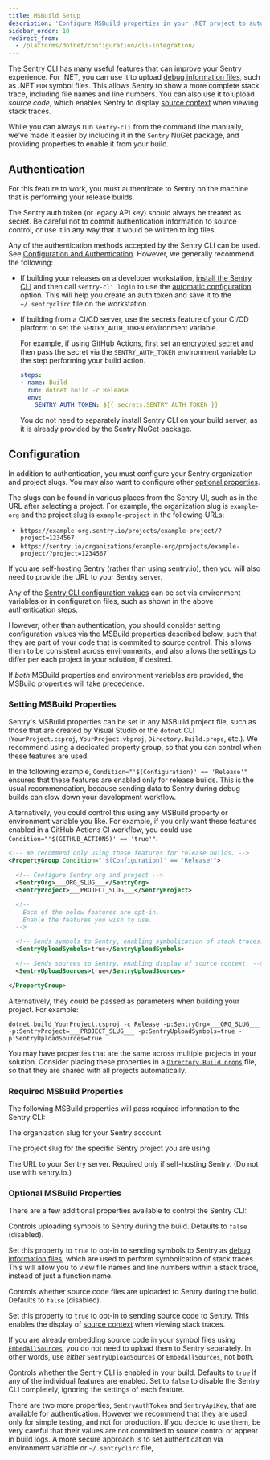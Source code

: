 ```yaml
---
title: MSBuild Setup
description: 'Configure MSBuild properties in your .NET project to automatically use the Sentry CLI.'
sidebar_order: 10
redirect_from:
  - /platforms/dotnet/configuration/cli-integration/
---
```


The [Sentry CLI](/product/cli) has many useful features that can improve your Sentry experience.
For .NET, you can use it to upload [debug information files](/product/cli/dif), such as .NET `PDB` symbol files.
This allows Sentry to show a more complete stack trace, including file names and line numbers.
You can also use it to upload *source code*, which enables Sentry to display [source context](../../data-management/debug-files/source-context/)
when viewing stack traces.

While you can always run `sentry-cli` from the command line manually, we've made it easier by including it in the `Sentry`
NuGet package, and providing properties to enable it from your build.

## Authentication

For this feature to work, you must authenticate to Sentry on the machine that is performing your release builds.

<Alert level="info" title="Important">

The Sentry auth token (or legacy API key) should always be treated as secret. Be careful not to commit authentication information to source control,
or use it in any way that it would be written to log files.

</Alert>

Any of the authentication methods accepted by the Sentry CLI can be used. See [Configuration and Authentication](/product/cli/configuration/).
However, we generally recommend the following:

- If building your releases on a developer workstation, [install the Sentry CLI](/product/cli/installation/) and then
  call `sentry-cli login` to use the [automatic configuration](/product/cli/configuration/#to-use-the-automatic-option) option.
  This will help you create an auth token and save it to the `~/.sentryclirc` file on the workstation.

- If building from a CI/CD server, use the secrets feature of your CI/CD platform to set the `SENTRY_AUTH_TOKEN` environment variable.

  For example, if using GitHub Actions, first set an [encrypted secret](https://docs.github.com/actions/security-guides/encrypted-secrets)
  and then pass the secret via the `SENTRY_AUTH_TOKEN` environment variable to the step performing your build action.

  ```yaml
  steps:
  - name: Build
    run: dotnet build -c Release
    env:
      SENTRY_AUTH_TOKEN: ${{ secrets.SENTRY_AUTH_TOKEN }}
  ```

  You do not need to separately install Sentry CLI on your build server, as it is already provided by the Sentry NuGet package.


## Configuration

In addition to authentication, you must configure your Sentry organization and project slugs.
You may also want to configure other [optional properties](#optional-msbuild-properties).

The slugs can be found in various places from the Sentry UI, such as in the URL after selecting a project.
For example, the organization slug is `example-org` and the project slug is `example-project` in the following URLs:
- `https://example-org.sentry.io/projects/example-project/?project=1234567`
- `https://sentry.io/organizations/example-org/projects/example-project/?project=1234567`

If you are self-hosting Sentry (rather than using sentry.io), then you will also need to provide the URL to your Sentry server.

<Alert title="Tip">

Any of the [Sentry CLI configuration values](/product/cli/configuration/#configuration-values) can be set via environment variables
or in configuration files, such as shown in the above authentication steps.

However, other than authentication, you should consider setting configuration values via the MSBuild properties described below,
such that they are part of your code that is commited to source control. This allows them to be consistent across environments,
and also allows the settings to differ per each project in your solution, if desired.

If _both_ MSBuild properties and environment variables are provided, the MSBuild properties will take precedence.

</Alert>

### Setting MSBuild Properties

Sentry's MSBuild properties can be set in any MSBuild project file, such as those that are created by Visual Studio
or the `dotnet` CLI (`YourProject.csproj`, `YourProject.vbproj`, `Directory.Build.props`, etc.).
We recommend using a dedicated property group, so that you can control when these features are used.

In the following example, `Condition="'$(Configuration)' == 'Release'"` ensures that these features are enabled
only for release builds. This is the usual recommendation, because sending data to Sentry during debug builds
can slow down your development workflow.

Alternatively, you could control this using any MSBuild property or environment variable you like. For example,
if you only want these features enabled in a GitHub Actions CI workflow, you could use `Condition="'$(GITHUB_ACTIONS)' == 'true'"`.

```xml
<!-- We recommend only using these features for release builds. -->
<PropertyGroup Condition="'$(Configuration)' == 'Release'">

  <!-- Configure Sentry org and project -->
  <SentryOrg>___ORG_SLUG___</SentryOrg>
  <SentryProject>___PROJECT_SLUG___</SentryProject>

  <!--
    Each of the below features are opt-in.
    Enable the features you wish to use.
  -->

  <!-- Sends symbols to Sentry, enabling symbolication of stack traces. -->
  <SentryUploadSymbols>true</SentryUploadSymbols>

  <!-- Sends sources to Sentry, enabling display of source context. -->
  <SentryUploadSources>true</SentryUploadSources>

</PropertyGroup>

```

Alternatively, they could be passed as parameters when building your project. For example:

```shell
dotnet build YourProject.csproj -c Release -p:SentryOrg=___ORG_SLUG___ -p:SentryProject=___PROJECT_SLUG___ -p:SentryUploadSymbols=true -p:SentryUploadSources=true
```

<Alert title="Tip">

You may have properties that are the same across multiple projects in your solution.
Consider placing these properties in a [`Directory.Build.props`](https://learn.microsoft.com/visualstudio/msbuild/customize-your-build)
file, so that they are shared with all projects automatically.

</Alert>

### Required MSBuild Properties

The following MSBuild properties will pass required information to the Sentry CLI:

<ConfigKey name="SentryOrg">

The organization slug for your Sentry account.

</ConfigKey>

<ConfigKey name="SentryProject">

The project slug for the specific Sentry project you are using.

</ConfigKey>

<ConfigKey name="SentryUrl">

The URL to your Sentry server. Required only if self-hosting Sentry. (Do not use with sentry.io.)

</ConfigKey>

### Optional MSBuild Properties

There are a few additional properties available to control the Sentry CLI:

<ConfigKey name="SentryUploadSymbols">

Controls uploading symbols to Sentry during the build. Defaults to `false` (disabled).

Set this property to `true` to opt-in to sending symbols to Sentry as [debug information files](../../data-management/debug-files/),
which are used to perform symbolication of stack traces. This will allow you to view file names and line numbers within
a stack trace, instead of just a function name.

</ConfigKey>

<ConfigKey name="SentryUploadSources">

Controls whether source code files are uploaded to Sentry during the build. Defaults to `false` (disabled).

Set this property to `true` to opt-in to sending source code to Sentry.
This enables the display of [source context](../../data-management/debug-files/source-context/) when viewing stack traces.

<Note>

If you are already embedding source code in your symbol files using [`EmbedAllSources`](https://github.com/dotnet/sourcelink/blob/main/docs/README.md#embedallsources),
you do not need to upload them to Sentry separately.  In other words, use *either* `SentryUploadSources` or `EmbedAllSources`, not both.

</Note>

</ConfigKey>

<ConfigKey name="UseSentryCLI">

Controls whether the Sentry CLI is enabled in your build.
Defaults to `true` if any of the individual features are enabled.
Set to `false` to disable the Sentry CLI completely, ignoring the settings of each feature.

</ConfigKey>

<Alert level="info" title="Important">

There are two more properties, `SentryAuthToken` and `SentryApiKey`, that are available for authentication.
However we recommend that they are used only for simple testing, and not for production. If you decide to use
them, be very careful that their values are not committed to source control or appear in build logs.
A more secure approach is to set authentication via environment variable or `~/.sentryclirc` file,

</Alert>
